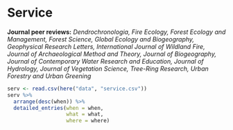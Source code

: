 
# Service

\begingroup
\setlength{\leftskip}{0.5in}

**Journal peer reviews:** *Dendrochronologia,
Fire Ecology,
Forest Ecology and Management,
Forest Science,
Global Ecology and Biogeography,
Geophysical Research Letters,
International Journal of Wildland Fire,
Journal of Archaeological Method and Theory,
Journal of Biogeography,
Journal of Contemporary Water Research and Education,
Journal of Hydrology,
Journal of Vegetation Science,
Tree-Ring Research,
Urban Forestry and Urban Greening*

\endgroup

\vspace{12pt}

```r
serv <- read.csv(here("data", "service.csv")) 
serv %>% 
  arrange(desc(when)) %>% 
  detailed_entries(when = when,
                   what = what,
                   where = where)
```

